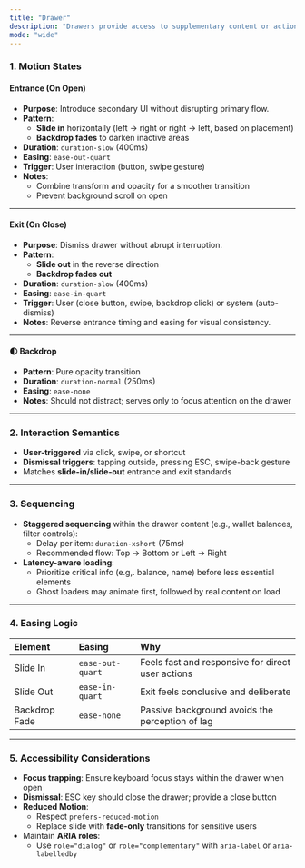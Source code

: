 ```yaml
---
title: "Drawer"
description: "Drawers provide access to supplementary content or actions without leaving the current view. Depending on usage, they can be temporary, persistent, or contextual."
mode: "wide"
---
```


### 1. Motion States

#### **Entrance (On Open)**

- **Purpose**: Introduce secondary UI without disrupting primary flow.
- **Pattern**:
  - **Slide in** horizontally (left → right or right → left, based on placement)
  - **Backdrop fades** to darken inactive areas
- **Duration**: `duration-slow` (400ms)
- **Easing**: `ease-out-quart`
- **Trigger**: User interaction (button, swipe gesture)
- **Notes**:
  - Combine transform and opacity for a smoother transition
  - Prevent background scroll on open

---

#### **Exit (On Close)**

- **Purpose**: Dismiss drawer without abrupt interruption.
- **Pattern**:
  - **Slide out** in the reverse direction
  - **Backdrop fades out**
- **Duration**: `duration-slow` (400ms)
- **Easing**: `ease-in-quart`
- **Trigger**: User (close button, swipe, backdrop click) or system (auto-dismiss)
- **Notes**: Reverse entrance timing and easing for visual consistency.

---

#### 🌓 **Backdrop**

- **Pattern**: Pure opacity transition
- **Duration**: `duration-normal` (250ms)
- **Easing**: `ease-none`
- **Notes**: Should not distract; serves only to focus attention on the drawer

---

### 2. Interaction Semantics

- **User-triggered** via click, swipe, or shortcut
- **Dismissal triggers**: tapping outside, pressing ESC, swipe-back gesture
- Matches **slide-in/slide-out** entrance and exit standards

---

### 3. Sequencing

- **Staggered sequencing** within the drawer content (e.g., wallet balances, filter controls):
  - Delay per item: `duration-xshort` (75ms)
  - Recommended flow: Top → Bottom or Left → Right
- **Latency-aware loading**:
  - Prioritize critical info (e.g,. balance, name) before less essential elements
  - Ghost loaders may animate first, followed by real content on load

---

### 4. Easing Logic

| **Element**   | **Easing**       | **Why**                                           |
| :------------ | :--------------- | :------------------------------------------------ |
| Slide In      | `ease-out-quart` | Feels fast and responsive for direct user actions |
| Slide Out     | `ease-in-quart`  | Exit feels conclusive and deliberate              |
| Backdrop Fade | `ease-none`      | Passive background avoids the perception of lag   |

---

### 5. Accessibility Considerations

- **Focus trapping**: Ensure keyboard focus stays within the drawer when open
- **Dismissal**: ESC key should close the drawer; provide a close button
- **Reduced Motion**:
  - Respect `prefers-reduced-motion`
  - Replace slide with **fade-only** transitions for sensitive users
- Maintain **ARIA roles**:
  - Use `role="dialog"` or `role="complementary"` with `aria-label` or `aria-labelledby`